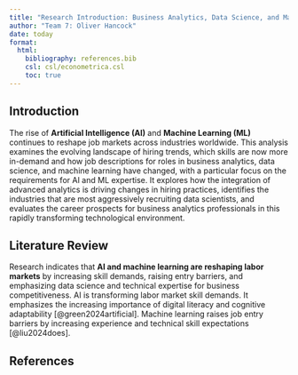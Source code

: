 ```yaml
---
title: "Research Introduction: Business Analytics, Data Science, and Machine Learning Trends"
author: "Team 7: Oliver Hancock"
date: today
format: 
  html:
    bibliography: references.bib
    csl: csl/econometrica.csl
    toc: true
---
```

## Introduction

The rise of **Artificial Intelligence (AI)** and **Machine Learning (ML)** continues to reshape job markets across industries worldwide. This analysis examines the evolving landscape of hiring trends, which skills are now more in-demand  and how job descriptions for roles in business analytics, data science, and machine learning have changed, with a particular focus on the requirements for AI and ML expertise. It explores how the integration of advanced analytics is driving changes in hiring practices, identifies the industries that are most aggressively recruiting data scientists, and evaluates the career prospects for business analytics professionals in this rapidly transforming technological environment.

## Literature Review
Research indicates that **AI and machine learning are reshaping labor markets** by increasing skill demands, raising entry barriers, and emphasizing data science and technical expertise for business competitiveness. AI is transforming labor market skill demands. It emphasizes the increasing importance of digital literacy and cognitive adaptability [@green2024artificial]. Machine learning raises job entry barriers by increasing experience and technical skill expectations [@liu2024does].

## References